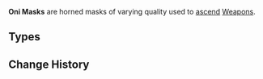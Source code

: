 {{Terminology Infobox
|image        = <gallery>
Item Mask of the Wicked Lieutenant.png|Lieutenant
Item Mask of the Tiger's Bite.png|Tiger's Bite
Item Mask of the One-Horned.png|One-Horned
Item Mask of the Kijin.png|Kijin
</gallery>
|type2        = Weapon Ascension Materials
|type         = Item Groups
|day1         = Wednesday
|day2         = Saturday
|day3         = Sunday
|source1      = Court of Flowing Sand
}}
'''Oni Masks''' are horned masks of varying quality used to [[Weapon Ascension Materials|ascend]] [[Weapons]].

==Types==
{{Material Quality
|2=Mask of the Wicked Lieutenant
|3=Mask of the Tiger's Bite
|4=Mask of the One-Horned
|5=Mask of the Kijin
}}

==Change History==
{{Change History|2.0}}
<!--
==References==
{{Reflist}}-->
[[Category:Oni Masks| ]]